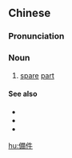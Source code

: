 {{also|备件}}
==Chinese==
{{zh-forms|s=备件}}

===Pronunciation===
{{zh-pron
|m=bèijiàn,er=y
|cat=n
}}

===Noun===
{{zh-noun}}

# [[spare]] [[part]]

====See also====
* {{zh-l|部件}}
* {{zh-l|零部件}}
* {{zh-l|配件}}

[[hu:備件]]